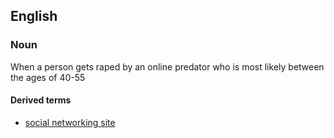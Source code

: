 ==English==

===Noun===
{{en-noun|sg=[[social]] [[networking]]|-}}

When a person gets raped by an online predator who is most likely between the ages of 40-55
====Derived terms====
*[[social networking site]]